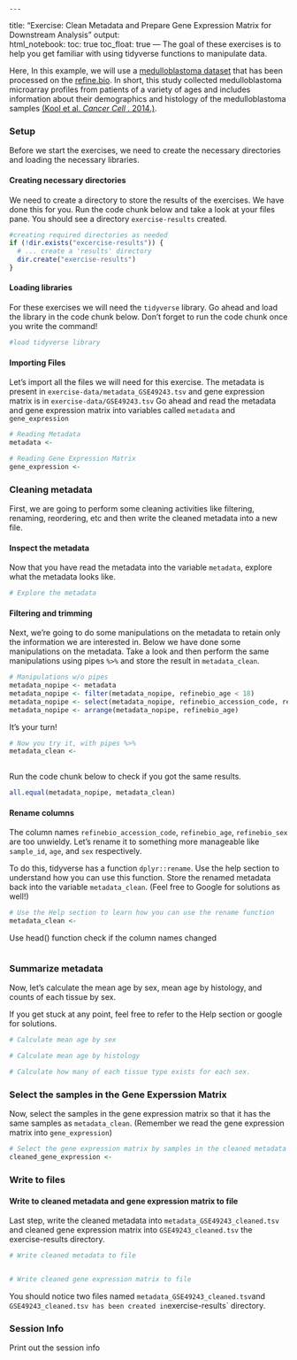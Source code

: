                                                                                                                                                                                                                                                                                                                                                                                 ---
title: "Exercise: Clean Metadata and Prepare Gene Expression Matrix for Downstream Analysis"
output:   
  html_notebook: 
    toc: true
    toc_float: true
---
The goal of these exercises is to help you get familiar with using tidyverse functions to manipulate data. 

Here, 
In this example, we will use a [medulloblastoma dataset](https://www.refine.bio/experiments/GSE49243/gene-expression-data-from-medulloblastoma-tumor-samples) that has been processed on the [refine.bio](http://docs.refine.bio/en/latest/main_text.html#processing-information). 
In short, this study collected medulloblastoma microarray profiles from patients of a variety of ages and includes information about their demographics and histology of the medulloblastoma samples [(Kool et al. _Cancer Cell_ . 2014.)](https://www.ncbi.nlm.nih.gov/pubmed/24651015).

### Setup 
Before we start the exercises, we need to create the necessary directories and loading the necessary libraries.

#### Creating necessary directories
We need to create a directory to store the results of the exercises. We have done this for you. 
Run the code chunk below and take a look at your files pane. You should see a directory `exercise-results` created. 

```r
#creating required directories as needed
if (!dir.exists("excercise-results")) {
  # ... create a 'results' directory
  dir.create("exercise-results")
}
```

#### Loading libraries
For these exercises we will need the `tidyverse` library. Go ahead and load the library in the code chunk below. Don't forget to run the code chunk once you write the command! 

```r
#load tidyverse library

```

#### Importing Files
Let's import all the files we will need for this exercise. 
The metadata is present in `exercise-data/metadata_GSE49243.tsv` and gene expression matrix is in `exercise-data/GSE49243.tsv`
Go ahead and read the metadata and gene expression matrix into variables called `metadata` and `gene_expression`

```r
# Reading Metadata
metadata <- 

# Reading Gene Expression Matrix
gene_expression <- 
```

### Cleaning metadata
First, we are going to perform some cleaning activities like filtering, renaming, reordering, etc and then write the cleaned metadata into a new file. 


#### Inspect the metadata
Now that you have read the metadata into the variable `metadata`, explore what the metadata looks like. 

```r
# Explore the metadata

```


#### Filtering and trimming
Next, we're going to do some manipulations on the metadata to retain only the information we are interested in. 
Below we have done some manipulations on the metadata. Take a look and then perform the same manipulations using pipes `%>%` and store the result in `metadata_clean`. 

```r
# Manipulations w/o pipes
metadata_nopipe <- metadata
metadata_nopipe <- filter(metadata_nopipe, refinebio_age < 18)
metadata_nopipe <- select(metadata_nopipe, refinebio_accession_code, refinebio_age,refinebio_sex,histology)
metadata_nopipe <- arrange(metadata_nopipe, refinebio_age)
```

It's your turn! 

```r
# Now you try it, with pipes %>%
metadata_clean <- 
  
```

Run the code chunk below to check if you got the same results. 

```r
all.equal(metadata_nopipe, metadata_clean)
```

#### Rename columns
The column names `refinebio_accession_code`, `refinebio_age`, `refinebio_sex` are too unwieldy. Let's rename it to something more manageable like `sample_id`, `age`, and `sex` respectively. 

To do this, tidyverse has a function `dplyr::rename`. Use the help section to understand how you can use this function. Store the renamed metadata back into the variable `metadata_clean`. 
(Feel free to Google for solutions as well!)

```r
# Use the Help section to learn how you can use the rename function
metadata_clean <- 

```

Use head() function check if the column names changed

```r

```


### Summarize metadata
Now, let's calculate the mean age by sex, mean age by histology, and counts of each tissue by sex. 

If you get stuck at any point, feel free to refer to the Help section or google for solutions.

```r
# Calculate mean age by sex

```


```r
# Calculate mean age by histology


```


```r
# Calculate how many of each tissue type exists for each sex.


```


### Select the samples in the Gene Experssion Matrix
Now, select the samples in the gene expression matrix so that it has the same samples as `metadata_clean`. (Remember we read the gene expression matrix into `gene_expression`)

```r
# Select the gene expression matrix by samples in the cleaned metadata
cleaned_gene_expression <- 
```

### Write to files


#### Write to cleaned metadata and gene expression matrix to file
Last step, write the cleaned metadata into `metadata_GSE49243_cleaned.tsv` and cleaned gene expression matrix into `GSE49243_cleaned.tsv` the exercise-results directory. 

```r
# Write cleaned metadata to file


# Write cleaned gene expression matrix to file

```

You should notice two files named `metadata_GSE49243_cleaned.tsv`and `GSE49243_cleaned.tsv has been created in `exercise-results` directory. 

### Session Info
Print out the session info
```r

```
